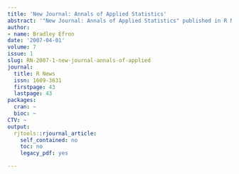 ```yaml
---
title: 'New Journal: Annals of Applied Statistics'
abstract: '"New Journal: Annals of Applied Statistics" published in R News.'
author: 
- name: Bradley Efron
date: '2007-04-01'
volume: 7
issue: 1
slug: RN-2007-1-new-journal-annals-of-applied
journal:
  title: R News
  issn: 1609-3631
  firstpage: 43
  lastpage: 43
packages:
  cran: ~
  bioc: ~
CTV: ~
output:
  rjtools::rjournal_article:
    self_contained: no
    toc: no
    legacy_pdf: yes

---
```

